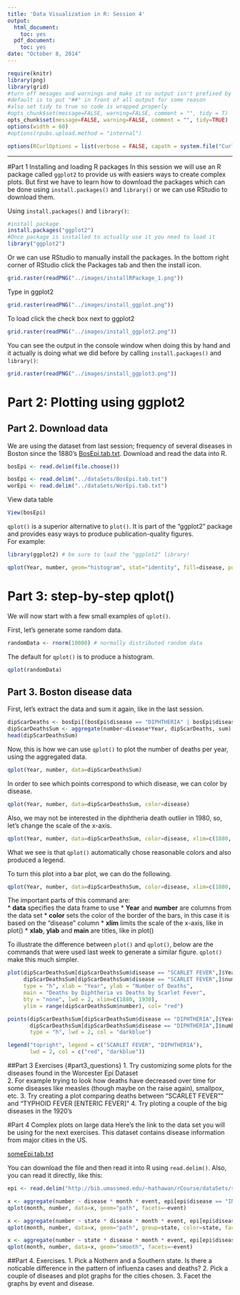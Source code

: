 ```yaml
---
title: 'Data Visualization in R: Session 4'
output:
  html_document:
    toc: yes
  pdf_document:
    toc: yes
date: "October 8, 2014"
---
```

```r
require(knitr)
library(png)
library(grid)
#turn off mesages and warnings and make it so output isn't prefixed by anything,
#default is to put "##" in front of all output for some reason
#also set tidy to true so code is wrapped properly 
#opts_chunk$set(message=FALSE, warning=FALSE, comment = "", tidy = T)
opts_chunk$set(message=FALSE, warning=FALSE, comment = "", tidy=TRUE)
options(width = 60)
#options(rpubs.upload.method = "internal")

options(RCurlOptions = list(verbose = FALSE, capath = system.file("CurlSSL", "cacert.pem", package = "RCurl"), ssl.verifypeer = FALSE))

```

************

#Part 1 Installing and loading R packages
In this session we will use an R package called `ggplot2` to provide us with easiers ways to create complex plots. But first we have to learn how to download the packages which can be done using `install.packages()` and `library()` or we can use RStudio to download them. 

Using `install.packages()` and `library()`:
```r
#install package
install.packages("ggplot2")
#Once package is installed to actually use it you need to load it
library("ggplot2")
```  

Or we can use RStudio to manually install the packages. In the bottom right corner of RStudio click the Packages tab and then the install icon.   
```r
grid.raster(readPNG("../images/installRPackage_1.png"))
```  

Type in ggplot2  
```r
grid.raster(readPNG("../images/install_ggplot.png"))
```  

To load click the check box next to ggplot2  

```r
grid.raster(readPNG("../images/install_ggplot2.png"))
```  

You can see the output in the console window when doing this by hand and it actually is doing what we did before by calling `install.packages()` and `library()`:  

```r
grid.raster(readPNG("../images/install_ggplot3.png"))
```  

# Part 2: Plotting using ggplot2

## Part 2. Download data
We are using the dataset from last session; frequency of several diseases in Boston since the 1880's [BosEpi.tab.txt](http://bib.umassmed.edu/~hathawan/rCourse/dataSets/BosEpi.tab.txt). Download and read the data into R.

```r
bosEpi <- read.delim(file.choose())
```

```r
bosEpi <- read.delim("../dataSets/BosEpi.tab.txt")
worEpi <- read.delim("../dataSets/WorEpi.tab.txt")
```

View data table 
```r
View(bosEpi)
```

`qplot()` is a superior alternative to `plot()`. It is part of the "ggplot2" package and provides easy ways to produce publication-quality figures.   
For example:  
```r
library(ggplot2) # be sure to load the "ggplot2" library!
```

```r
qplot(Year, number, geom="histogram", stat="identity", fill=disease, position="dodge", data=bosEpi[bosEpi$event == "DEATHS",], xlim=c(1885, 1940))
```

# Part 3: step-by-step qplot()  
We will now start with a few small examples of `qplot()`.

First, let's generate some random data.
```r
randomData <- rnorm(10000) # normally distributed random data
```

The default for `qplot()` is to produce a histogram.
```r
qplot(randomData)
```

## Part 3. Boston disease data
First, let's extract the data and sum it again, like in the last session.  
```r
dipScarDeaths <- bosEpi[(bosEpi$disease == "DIPHTHERIA" | bosEpi$disease == "SCARLET FEVER") & bosEpi$event == "DEATHS",]
dipScarDeathsSum <- aggregate(number~disease*Year, dipScarDeaths, sum)
head(dipScarDeathsSum)
```

Now, this is how we can use `qplot()` to plot the number of deaths per year, using the  aggregated data.  
```r
qplot(Year, number, data=dipScarDeathsSum)
```

In order to see which points correspond to which disease, we can color by disease.  
```r
qplot(Year, number, data=dipScarDeathsSum, color=disease)
```

Also, we may not be interested in the diphtheria death outlier in 1980, so, let's change the scale of the x-axis.  
```r
qplot(Year, number, data=dipScarDeathsSum, color=disease, xlim=c(1880, 1930))
```

What we see is that `qplot()` automatically chose reasonable colors and also produced a legend.  

To turn this plot into a bar plot, we can do the following.  
```r
qplot(Year, number, data=dipScarDeathsSum, color=disease, xlim=c(1880, 1930), geom="bar", stat="identity", position="dodge", fill=disease, main = "Deaths by Diphtheria vs Deaths by Scarlet Fever", xlab = "Year", ylab = "Number of Deaths")
```

The important parts of this command are:  
*  **data** specifies the data frame to use
*  **Year** and **number** are columns from the data set
*  **color** sets the color of the border of the bars, in this case it is based on the "disease" column
*  **xlim** limits the scale of the x-axis, like in plot()
*  **xlab**, **ylab** and **main** are titles, like in plot()

To illustrate the difference between `plot()` and `qplot()`, below are the commands that were used last week to generate a similar figure. `qplot()` make this much simpler.  
```r
plot(dipScarDeathsSum[dipScarDeathsSum$disease == "SCARLET FEVER",]$Year,
     dipScarDeathsSum[dipScarDeathsSum$disease == "SCARLET FEVER",]$number,
     type = "h", xlab = "Year", ylab = "Number of Deaths", 
     main = "Deaths by Diphtheria vs Deaths by Scarlet Fever",
     bty = "none", lwd = 2, xlim=c(1880, 1930), 
     ylim = range(dipScarDeathsSum$number), col= "red")  

points(dipScarDeathsSum[dipScarDeathsSum$disease == "DIPHTHERIA",]$Year + 0.5,
       dipScarDeathsSum[dipScarDeathsSum$disease == "DIPHTHERIA",]$number,
       type = "h", lwd = 2, col = "darkblue") 

legend("topright", legend = c("SCARLET FEVER", "DIPHTHERIA"),
       lwd = 2, col = c("red", "darkblue"))
```

##Part 3 Exercises {#part3_questions}
1.  Try customizing some plots for the diseases found in the Worcester Epi Dataset  
2.  For example trying to look how deaths have decreased over time for some diseases like measles (though maybe on the raise again), smallpox, etc.
3.  Try creating a plot comparing deaths between "SCARLET FEVER"" and "TYPHOID FEVER [ENTERIC FEVER]"
4.  Try ploting a couple of the big diseases in the 1920's 

#Part 4 Complex plots on large data
Here's the link to the data set you will be using for the next exercises. This dataset contains disease information from  major cities in the US.  

[someEpi.tab.txt](http://bib.umassmed.edu/~hathawan/rCourse/dataSets/someEpi.tab.txt)  

You can download the file and then read it into R using `read.delim()`. Also, you can read it directly, like this:

```r
epi <- read.delim("http://bib.umassmed.edu/~hathawan/rCourse/dataSets/someEpi.tab.txt")
```

```r
x <- aggregate(number ~ disease * month * event, epi[epi$disease == "INFLUENZA", ], sum)
qplot(month, number, data=x, geom="path", facets=~event)
```

```r
x <- aggregate(number ~ state * disease * month * event, epi[epi$disease == "INFLUENZA", ], sum)
qplot(month, number, data=x, geom="path", group=state, color=state, facets=~event) + guides(col = guide_legend(ncol=3))
```

```r
x <- aggregate(number ~ state * disease * month * event, epi[epi$disease == "INFLUENZA", ], sum)
qplot(month, number, data=x, geom="smooth", facets=~event)
```

##Part 4. Exercises.
1.  Pick a Nothern and a Southern state. Is there a noticable difference in the pattern of influenza cases and deaths?
2.  Pick a couple of diseases and plot graphs for the cities chosen.
3.  Facet the graphs by event and disease.

